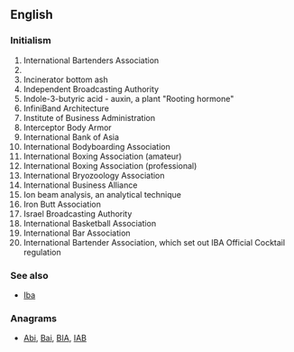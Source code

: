 {{also|iba|-ība}}
==English==
{{wikipedia}}

===Initialism===
{{rfc-header|Initialism}}
{{head|en|initialism}}

# International Bartenders Association
# {{w|Important Bird Area}}
# Incinerator bottom ash
# Independent Broadcasting Authority
# Indole-3-butyric acid - auxin, a plant "Rooting hormone"
# InfiniBand Architecture
# Institute of Business Administration
# Interceptor Body Armor
# International Bank of Asia
# International Bodyboarding Association
# International Boxing Association (amateur)
# International Boxing Association (professional)
# International Bryozoology Association
# International Business Alliance
# Ion beam analysis, an analytical technique
# Iron Butt Association
# Israel Broadcasting Authority
# International Basketball Association
# International Bar Association
# International Bartender Association, which set out IBA Official Cocktail regulation

===See also===
* [[Iba]]

===Anagrams===
* [[Abi#English|Abi]], [[Bai#English|Bai]], [[BIA#English|BIA]], [[IAB#English|IAB]]